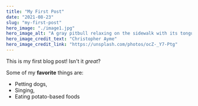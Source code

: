 ```yaml
---
title: "My First Post"
date: "2021-08-23"
slug: "my-first-post"
hero_image: "./image1.jpg"
hero_image_alt: "A gray pitbull relaxing on the sidewalk with its tongue hanging out"
hero_image_credit_text: "Christopher Ayme"
hero_image_credit_link: "https://unsplash.com/photos/ocZ-_Y7-Ptg"
---
```


This is my first blog post! Isn't it _great_?

Some of my **favorite** things are:

- Petting dogs,
- Singing,
- Eating potato-based foods
